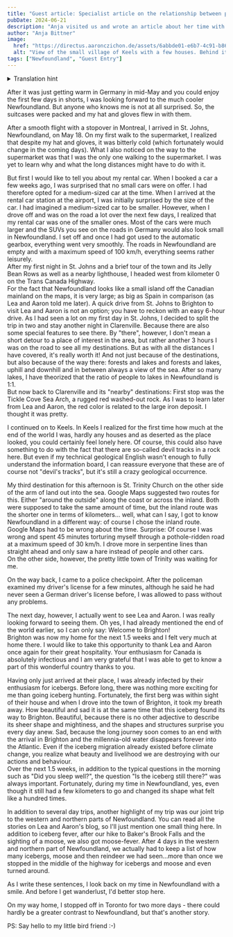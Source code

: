 ```yaml
---
title: "Guest article: Specialist article on the relationship between people and lakes in Newfoundland"
pubDate: 2024-06-21
description: "Anja visited us and wrote an article about her time with us."
author: "Anja Bittner"
image:
  href: "https://directus.aaronczichon.de/assets/6abbde01-e6b7-4c91-b861-6dbbe4327e37.JPG?quality=70&width=1600"
  alt: "View of the small village of Keels with a few houses. Behind it the sea."
tags: ["Newfoundland", "Guest Entry"]
---
```



<details>
  <summary>Translation hint</summary>
  We implemented the English version of this blog for you in June. We will publish
  all new blog entries also in English. Every entry before Jun 24th 2024 is automatically
  translated through DeepL. So please apologize if the translation is not perfect.
  If you want to read the original German entry, please switch to the German version
  of our blog.
</details>

After it was just getting warm in Germany in mid-May and you could enjoy the first few days in shorts, I was looking forward to the much cooler Newfoundland. But anyone who knows me is not at all surprised. So, the suitcases were packed and my hat and gloves flew in with them.

After a smooth flight with a stopover in Montreal, I arrived in St. Johns, Newfoundland, on May 18. On my first walk to the supermarket, I realized that despite my hat and gloves, it was bitterly cold (which fortunately would change in the coming days). What I also noticed on the way to the supermarket was that I was the only one walking to the supermarket. I was yet to learn why and what the long distances might have to do with it.

But first I would like to tell you about my rental car. When I booked a car a few weeks ago, I was surprised that no small cars were on offer. I had therefore opted for a medium-sized car at the time. When I arrived at the rental car station at the airport, I was initially surprised by the size of the car. I had imagined a medium-sized car to be smaller. However, when I drove off and was on the road a lot over the next few days, I realized that my rental car was one of the smaller ones. Most of the cars were much larger and the SUVs you see on the roads in Germany would also look small in Newfoundland. I set off and once I had got used to the automatic gearbox, everything went very smoothly. The roads in Newfoundland are empty and with a maximum speed of 100 km/h, everything seems rather leisurely.  
After my first night in St. Johns and a brief tour of the town and its Jelly Bean Rows as well as a nearby lighthouse, I headed west from kilometer 0 on the Trans Canada Highway.  
For the fact that Newfoundland looks like a small island off the Canadian mainland on the maps, it is very large; as big as Spain in comparison (as Lea and Aaron told me later). A quick drive from St. Johns to Brighton to visit Lea and Aaron is not an option; you have to reckon with an easy 6-hour drive. As I had seen a lot on my first day in St. Johns, I decided to split the trip in two and stay another night in Clarenville. Because there are also some special features to see there. By "there", however, I don't mean a short detour to a place of interest in the area, but rather another 3 hours I was on the road to see all my destinations. But as with all the distances I have covered, it's really worth it! And not just because of the destinations, but also because of the way there: forests and lakes and forests and lakes, uphill and downhill and in between always a view of the sea. After so many lakes, I have theorized that the ratio of people to lakes in Newfoundland is 1:1.  
But now back to Clarenville and its "nearby" destinations: First stop was the Tickle Cove Sea Arch, a rugged red washed-out rock. As I was to learn later from Lea and Aaron, the red color is related to the large iron deposit. I thought it was pretty.

<DirectusImage assetId="9653d7ec-6503-49b2-b4cc-9d9915b3b048.JPG" />

I continued on to Keels. In Keels I realized for the first time how much at the end of the world I was, hardly any houses and as deserted as the place looked, you could certainly feel lonely here. Of course, this could also have something to do with the fact that there are so-called devil tracks in a rock here. But even if my technical geological English wasn't enough to fully understand the information board, I can reassure everyone that these are of course not "devil's tracks", but it's still a crazy geological occurrence.

<DirectusImage assetId="6abbde01-e6b7-4c91-b861-6dbbe4327e37.JPG" />

<DirectusImage assetId="bc162eba-b9fe-4170-854d-4be25463f876.JPG" />

My third destination for this afternoon is St. Trinity Church on the other side of the arm of land out into the sea. Google Maps suggested two routes for this. Either "around the outside" along the coast or across the inland. Both were supposed to take the same amount of time, but the inland route was the shorter one in terms of kilometers... well, what can I say, I got to know Newfoundland in a different way: of course I chose the inland route.  
Google Maps had to be wrong about the time. Surprise: Of course I was wrong and spent 45 minutes torturing myself through a pothole-ridden road at a maximum speed of 30 km/h. I drove more in serpentine lines than straight ahead and only saw a hare instead of people and other cars.  
On the other side, however, the pretty little town of Trinity was waiting for me.

<DirectusImage assetId="a55a26a1-85de-4c04-89c8-686f2bf16221.JPG" />

On the way back, I came to a police checkpoint. After the policeman examined my driver's license for a few minutes, although he said he had never seen a German driver's license before, I was allowed to pass without any problems.

The next day, however, I actually went to see Lea and Aaron. I was really looking forward to seeing them. Oh yes, I had already mentioned the end of the world earlier, so I can only say: Welcome to Brighton!  
Brighton was now my home for the next 1.5 weeks and I felt very much at home there. I would like to take this opportunity to thank Lea and Aaron once again for their great hospitality. Your enthusiasm for Canada is absolutely infectious and I am very grateful that I was able to get to know a part of this wonderful country thanks to you.

Having only just arrived at their place, I was already infected by their enthusiasm for icebergs. Before long, there was nothing more exciting for me than going iceberg hunting. Fortunately, the first berg was within sight of their house and when I drove into the town of Brighton, it took my breath away. How beautiful and sad it is at the same time that this iceberg found its way to Brighton. Beautiful, because there is no other adjective to describe its sheer shape and mightiness, and the shapes and structures surprise you every day anew. Sad, because the long journey soon comes to an end with the arrival in Brighton and the millennia-old water disappears forever into the Atlantic. Even if the iceberg migration already existed before climate change, you realize what beauty and livelihood we are destroying with our actions and behaviour.  
Over the next 1.5 weeks, in addition to the typical questions in the morning such as "Did you sleep well?", the question "Is the iceberg still there?" was always important. Fortunately, during my time in Newfoundland, yes, even though it still had a few kilometers to go and changed its shape what felt like a hundred times.

In addition to several day trips, another highlight of my trip was our joint trip to the western and northern parts of Newfoundland. You can read all the stories on Lea and Aaron's blog, so I'll just mention one small thing here. In addition to iceberg fever, after our hike to Baker's Brook Falls and the sighting of a moose, we also got moose-fever. After 4 days in the western and northern part of Newfoundland, we actually had to keep a list of how many icebergs, moose and then reindeer we had seen...more than once we stopped in the middle of the highway for icebergs and moose and even turned around.

As I write these sentences, I look back on my time in Newfoundland with a smile. And before I get wanderlust, I'd better stop here.

On my way home, I stopped off in Toronto for two more days - there could hardly be a greater contrast to Newfoundland, but that's another story.

PS: Say hello to my little bird friend :-)
